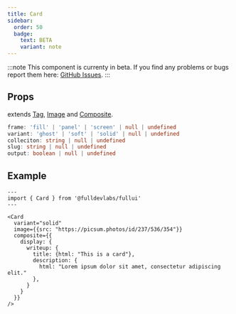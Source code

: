 ```yaml
---
title: Card
sidebar: 
  order: 50
  badge:
    text: BETA
    variant: note
---
```


:::note
This component is currenty in beta.
If you find any problems or bugs report them here: [GitHub Issues](https://github.com/fulldevlabs/fullui/issues).
:::

## Props
extends [Tag](/components/tag), [Image](/components/image) and [Composite](/components/composite).
```ts
frame: 'fill' | 'panel' | 'screen' | null | undefined
variant: 'ghost' | 'soft' | 'solid' | null | undefined
colleciton: string | null | undefined
slug: string | null | undefined
output: boolean | null | undefined
```

## Example
```astro live
---
import { Card } from '@fulldevlabs/fullui'
---

<Card 
  variant="solid"
  image={{src: "https://picsum.photos/id/237/536/354"}}
  composite={{
    display: {
      writeup: {
        title: {html: "This is a card"},
        description: {
          html: "Lorem ipsum dolor sit amet, consectetur adipiscing elit."
        },
      }
    }
  }}
/>
```
